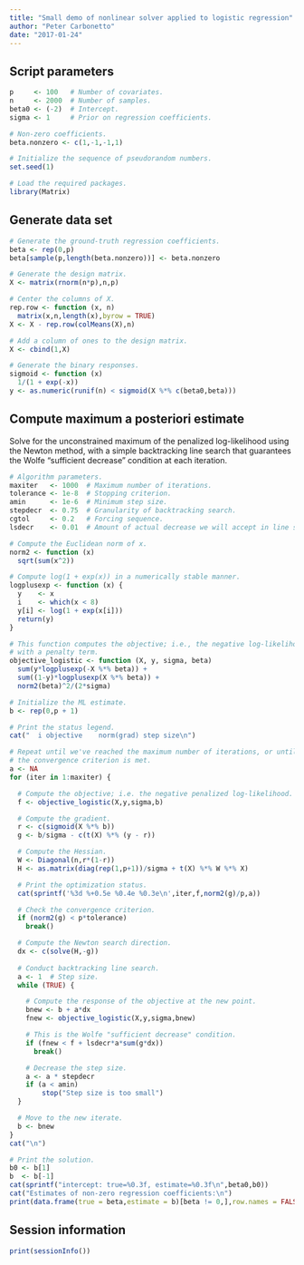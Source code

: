 ```yaml
---
title: "Small demo of nonlinear solver applied to logistic regression"
author: "Peter Carbonetto"
date: "2017-01-24"
---
```


## Script parameters

```r
p     <- 100   # Number of covariates.
n     <- 2000  # Number of samples.
beta0 <- (-2)  # Intercept.
sigma <- 1     # Prior on regression coefficients.

# Non-zero coefficients.
beta.nonzero <- c(1,-1,-1,1)

# Initialize the sequence of pseudorandom numbers.
set.seed(1)

# Load the required packages.
library(Matrix)
```

## Generate data set

```r

# Generate the ground-truth regression coefficients.
beta <- rep(0,p)
beta[sample(p,length(beta.nonzero))] <- beta.nonzero

# Generate the design matrix.
X <- matrix(rnorm(n*p),n,p)

# Center the columns of X.
rep.row <- function (x, n)
  matrix(x,n,length(x),byrow = TRUE)
X <- X - rep.row(colMeans(X),n)

# Add a column of ones to the design matrix.
X <- cbind(1,X)

# Generate the binary responses.
sigmoid <- function (x)
  1/(1 + exp(-x))
y <- as.numeric(runif(n) < sigmoid(X %*% c(beta0,beta)))
```

## Compute maximum a posteriori estimate

Solve for the unconstrained maximum of the penalized log-likelihood using the
Newton method, with a simple backtracking line search that guarantees
the Wolfe "sufficient decrease" condition at each iteration.

```r

# Algorithm parameters.
maxiter   <- 1000  # Maximum number of iterations.
tolerance <- 1e-8  # Stopping criterion.
amin      <- 1e-6  # Minimum step size.
stepdecr  <- 0.75  # Granularity of backtracking search.
cgtol     <- 0.2   # Forcing sequence.
lsdecr    <- 0.01  # Amount of actual decrease we will accept in line search.

# Compute the Euclidean norm of x.
norm2 <- function (x)
  sqrt(sum(x^2))

# Compute log(1 + exp(x)) in a numerically stable manner.
logplusexp <- function (x) {
  y    <- x
  i    <- which(x < 8)
  y[i] <- log(1 + exp(x[i]))
  return(y)
}

# This function computes the objective; i.e., the negative log-likelihood
# with a penalty term.
objective_logistic <- function (X, y, sigma, beta)
  sum(y*logplusexp(-X %*% beta)) + 
  sum((1-y)*logplusexp(X %*% beta)) +
  norm2(beta)^2/(2*sigma)

# Initialize the ML estimate.
b <- rep(0,p + 1)

# Print the status legend.
cat("  i objective    norm(grad) step size\n")

# Repeat until we've reached the maximum number of iterations, or until
# the convergence criterion is met.
a <- NA
for (iter in 1:maxiter) {

  # Compute the objective; i.e. the negative penalized log-likelihood.
  f <- objective_logistic(X,y,sigma,b)

  # Compute the gradient.
  r <- c(sigmoid(X %*% b))
  g <- b/sigma - c(t(X) %*% (y - r))

  # Compute the Hessian.
  W <- Diagonal(n,r*(1-r))
  H <- as.matrix(diag(rep(1,p+1))/sigma + t(X) %*% W %*% X)

  # Print the optimization status.
  cat(sprintf('%3d %+0.5e %0.4e %0.3e\n',iter,f,norm2(g)/p,a))

  # Check the convergence criterion.
  if (norm2(g) < p*tolerance)
    break()

  # Compute the Newton search direction.
  dx <- c(solve(H,-g))
    
  # Conduct backtracking line search.
  a <- 1  # Step size.
  while (TRUE) {

    # Compute the response of the objective at the new point.
    bnew <- b + a*dx
    fnew <- objective_logistic(X,y,sigma,bnew)

    # This is the Wolfe "sufficient decrease" condition.
    if (fnew < f + lsdecr*a*sum(g*dx))
      break()

    # Decrease the step size.
    a <- a * stepdecr
    if (a < amin)
	    stop("Step size is too small")
  }

  # Move to the new iterate.
  b <- bnew
}
cat("\n")

# Print the solution.
b0 <- b[1]
b  <- b[-1]  
cat(sprintf("intercept: true=%0.3f, estimate=%0.3f\n",beta0,b0))
cat("Estimates of non-zero regression coefficients:\n")
print(data.frame(true = beta,estimate = b)[beta != 0,],row.names = FALSE)
```

## Session information

```r
print(sessionInfo())
```
